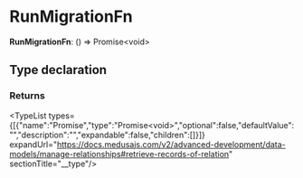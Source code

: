 
# RunMigrationFn

 **RunMigrationFn**: () => Promise&#60;void&#62;

## Type declaration

### Returns

<TypeList types={[{"name":"Promise","type":"Promise&#60;void&#62;","optional":false,"defaultValue":"","description":"","expandable":false,"children":[]}]} expandUrl="https://docs.medusajs.com/v2/advanced-development/data-models/manage-relationships#retrieve-records-of-relation" sectionTitle="__type"/>
